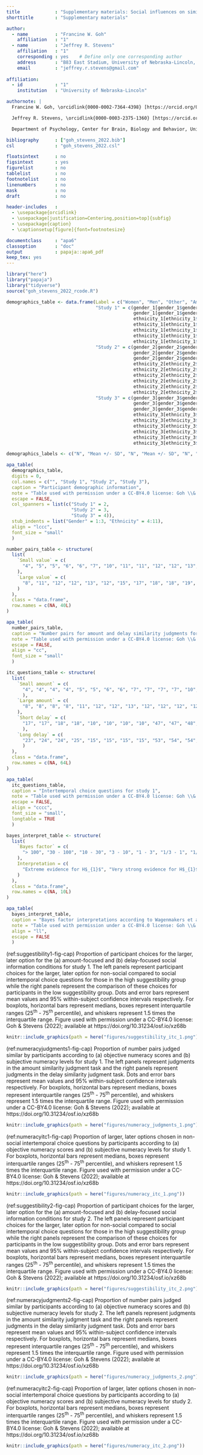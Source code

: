 ```yaml
---
title             : "Supplementary materials: Social influences on similarity judgments and intertemporal choice"
shorttitle        : "Supplementary materials"

author: 
  - name          : "Francine W. Goh"
    affiliation   : "1"
  - name          : "Jeffrey R. Stevens"
    affiliation   : "1"
    corresponding : yes    # Define only one corresponding author
    address       : "B83 East Stadium, University of Nebraska-Lincoln, Lincoln, Nebraska, 68588"
    email         : "jeffrey.r.stevens@gmail.com"
    
affiliation:
  - id            : "1"
    institution   : "University of Nebraska-Lincoln"

authornote: |
  Francine W. Goh, \orcidlink{0000-0002-7364-4398} [https://orcid.org/0000-0002-7364-4398](https://orcid.org/0000-0002-7364-4398).

  Jeffrey R. Stevens, \orcidlink{0000-0003-2375-1360} [https://orcid.org/0000-0003-2375-1360](https://orcid.org/0000-0003-2375-1360).

  Department of Psychology, Center for Brain, Biology and Behavior, University of Nebraska-Lincoln, Lincoln, Nebraska, USA.

bibliography      : ["goh_stevens_2022.bib"]
csl               : "goh_stevens_2022.csl"

floatsintext      : no
figsintext        : yes
figurelist        : no
tablelist         : no
footnotelist      : no
linenumbers       : no
mask              : no
draft             : no

header-includes   : 
  - \usepackage{orcidlink}
  - \usepackage[justification=Centering,position=top]{subfig}
  - \usepackage{caption}
  - \captionsetup[figure]{font=footnotesize}

documentclass     : "apa6"
classoption       : "doc"
output            : papaja::apa6_pdf
keep_tex: yes
---
```


```r
library("here")
library("papaja")
library("tidyverse")
source("goh_stevens_2022_rcode.R")
```

\renewcommand{\thetable}{S\arabic{table}}
\setcounter{table}{0}
\renewcommand{\thefigure}{S\arabic{figure}}
\setcounter{figure}{0}
\setcounter{page}{1}

\newpage

<!--(Table S1)-->

```r
demographics_table <- data.frame(Label = c("Women", "Men", "Other", "American Indian/Alaskan Native", "Asian", "Black/African American", "Hispanic", "Latino", "Middle Eastern", "White/European American", "Biracial/Multiracial"),
                                 "Study 1" = c(gender_1[gender_1$gender == "female", ]$n, 
                                               gender_1[gender_1$gender == "male", ]$n, 0, 0,
                                               ethnicity_1[ethnicity_1$ethnicity == "Asian", ]$n,
                                               ethnicity_1[ethnicity_1$ethnicity == "African-American", ]$n,
                                               ethnicity_1[ethnicity_1$ethnicity == "Hispanic", ]$n, 0, 0,
                                               ethnicity_1[ethnicity_1$ethnicity == "White", ]$n,
                                               ethnicity_1[ethnicity_1$ethnicity == "Other", ]$n),
                                 "Study 2" = c(gender_2[gender_2$gender == "female", ]$n, 
                                               gender_2[gender_2$gender == "male", ]$n,
                                               gender_2[gender_2$gender == "other", ]$n, 0,
                                               ethnicity_2[ethnicity_2$ethnicity == "Asian", ]$n,
                                               ethnicity_2[ethnicity_2$ethnicity == "African American/Black", ]$n,
                                               ethnicity_2[ethnicity_2$ethnicity == "Hispanic", ]$n, 
                                               ethnicity_2[ethnicity_2$ethnicity == "Latino", ]$n,
                                               ethnicity_2[ethnicity_2$ethnicity == "Middle Eastern", ]$n,
                                               ethnicity_2[ethnicity_2$ethnicity == "Caucasian/White", ]$n, 0),
                                 "Study 3" = c(gender_3[gender_3$gender == "Female", ]$n, 
                                               gender_3[gender_3$gender == "Male", ]$n,
                                               gender_3[gender_3$gender == "Unspecified", ]$n, 0,
                                               ethnicity_3[ethnicity_3$ethnicity == "Asian", ]$n,
                                               ethnicity_3[ethnicity_3$ethnicity == "African American/Black", ]$n,
                                               ethnicity_3[ethnicity_3$ethnicity == "Hispanic", ]$n, 0,
                                               ethnicity_3[ethnicity_3$ethnicity == "Middle Eastern", ]$n,
                                               ethnicity_3[ethnicity_3$ethnicity == "Caucasian/White", ]$n,
                                               ethnicity_3[ethnicity_3$ethnicity == "Other", ]$n))

demographics_labels <- c("N", "Mean +/- SD", "N", "Mean +/- SD", "N", "Mean +/- SD")

apa_table(
  demographics_table,
  digits = 0,
  col.names = c("", "Study 1", "Study 2", "Study 3"),
  caption = "Participant demographic information",
  note = "Table used with permission under a CC-BY4.0 license: Goh \\& Stevens (2022); available at https://doi.org/10.31234/osf.io/xz68b",
  escape = FALSE,
  col_spanners = list(c("Study 1" = 2,
                        "Study 2" = 3,
                        "Study 3" = 4)),
  stub_indents = list("Gender" = 1:3, "Ethnicity" = 4:11),
  align = "lccc",
  font_size = "small"
  )
```

\clearpage

<!--(Table S2)-->

```r
number_pairs_table <- structure(
  list(
    `Small value` = c(
      "4", "5", "5", "6", "6", "7", "10", "11", "11", "12", "12", "13", "16", "17", "17", "18", "18", "19", "22", "23", "23", "24", "24", "25", "29", "29", "30", "30", "35", "35", "36", "36", "41", "41", "42", "42", "47", "47", "48", "48"
    ),
    `Large value` = c(
      "8", "11", "12", "12", "13", "12", "15", "17", "18", "18", "19", "18", "21", "23", "24", "24", "25", "24", "27", "29", "30", "30", "31", "30", "35", "36", "36", "37", "41", "42", "42", "43", "47", "48", "48", "49", "53", "54", "54", "55"
    )
  ),
  class = "data.frame",
  row.names = c(NA, 40L)
)

apa_table(
  number_pairs_table,
  caption = "Number pairs for amount and delay similarity judgments for study 1",
  note = "Table used with permission under a CC-BY4.0 license: Goh \\& Stevens (2022); available at https://doi.org/10.31234/osf.io/xz68b",
  escape = FALSE,
  align = "cc",
  font_size = "small"
  )
```

\clearpage

<!--(Table S3)-->

```r
itc_questions_table <- structure(
  list(
    `Small amount` = c(
      "4", "4", "4", "4", "5", "5", "6", "6", "7", "7", "7", "7", "10", "10", "10", "10", "11", "11", "12", "12", "13", "13", "13", "13", "16", "16", "16", "16", "17", "17", "18", "18", "19", "19", "19", "19", "22", "22", "22", "22", "23", "23", "24", "24", "25", "25", "25", "25", "29", "29", "30", "30", "35", "35", "36", "36", "41", "41", "42", "42", "47", "47", "48", "48"
      ),
    `Large amount` = c(
      "8", "8", "8", "8", "11", "12", "12", "13", "12", "12", "12", "12", "15", "15", "15", "15", "17", "18", "18", "19", "18", "18", "18", "18", "21", "21", "21", "21", "23", "24", "24", "25", "24", "24", "24", "24", "27", "27", "27", "27", "29", "30", "30", "31", "30", "30", "30", "30", "35", "36", "36", "37", "41", "42", "42", "43", "47", "48", "48", "49", "53", "54", "54", "55"
    ),
    `Short delay` = c(
      "17", "17", "18", "18", "10", "10", "10", "10", "47", "47", "48", "48", "23", "23", "24", "24", "4", "4", "4", "4", "29", "29", "30", "30", "5", "5", "6", "6", "7", "7", "7", "7", "11", "11", "12", "12", "41", "41", "42", "42", "13", "13", "13", "13", "35", "35", "36", "36", "25", "25", "25", "25", "16", "16", "16", "16", "19", "19", "19", "19", "22", "22", "22", "22"
      ),
    `Long delay` = c(
      "23", "24", "24", "25", "15", "15", "15", "15", "53", "54", "54", "55", "29", "30", "30", "31", "8", "8", "8", "8", "35", "36", "36", "37", "11", "12", "12", "13", "12", "12", "12", "12", "17", "18", "18", "19", "47", "48", "48", "49", "18", "18", "18", "18", "41", "42", "42", "43", "30", "30", "30", "30", "21", "21", "21", "21", "24", "24", "24", "24", "27", "27", "27", "27"
      )
  ),
  class = "data.frame",
  row.names = c(NA, 64L)
)

apa_table(
  itc_questions_table,
  caption = "Intertemporal choice questions for study 1",
  note = "Table used with permission under a CC-BY4.0 license: Goh \\& Stevens (2022); available at https://doi.org/10.31234/osf.io/xz68b",
  escape = FALSE,
  align = "cccc",
  font_size = "small",
  longtable = TRUE
  )
```

\clearpage

<!--(Table S4)-->

```r
bayes_interpret_table <- structure(
  list(
    `Bayes factor` = c(
      "> 100", "30 - 100", "10 - 30", "3 - 10", "1 - 3", "1/3 - 1", "1/10 - 1/3", "1/30 - 1/10", "1/100 - 1/30", "< 1/100"
    ),
    Interpretation = c(
      "Extreme evidence for H$_{1}$", "Very strong evidence for H$_{1}$", "Strong evidence for H$_{1}$", "Moderate evidence for H$_{1}$", "Anecdotal evidence for H$_{1}$", "Anecdotal evidence for H$_{0}$", "Moderate evidence for H$_{0}$", "Strong evidence for H$_{0}$", "Very strong evidence for H$_{0}$",  "Extreme evidence for H$_{0}$"
    )
  ),
  class = "data.frame",
  row.names = c(NA, 10L)
)

apa_table(
  bayes_interpret_table,
  caption = "Bayes factor interpretations according to Wagenmakers et al. (2018)",
  note = "Table used with permission under a CC-BY4.0 license: Goh \\& Stevens (2022); available at https://doi.org/10.31234/osf.io/xz68b",
  align = "ll",
  escape = FALSE
  )
```

\clearpage

<!--(Figure S1)-->
(ref:suggestibility1-fig-cap) Proportion of participant choices for the larger, later option for the (a) amount-focused and (b) delay-focused social information conditions for study 1. The left panels represent participant choices for the larger, later option for non-social compared to social intertemporal choice questions for those in the high suggestibility group while the right panels represent the comparison of these choices for participants in the low suggestibility group. Dots and error bars represent mean values and 95% within-subject confidence intervals respectively. For boxplots, horizontal bars represent medians, boxes represent interquartile ranges (25^th^ - 75^th^ percentile), and whiskers represent 1.5 times the interquartile range. Figure used with permission under a CC-BY4.0 license: Goh & Stevens (2022); available at https://doi.org/10.31234/osf.io/xz68b

```r
knitr::include_graphics(path = here("figures/suggestibility_itc_1.png"))
```

<!--(Figure S2)-->
(ref:numeracyjudgments1-fig-cap) Proportion of number pairs judged similar by participants according to (a) objective numeracy scores and (b) subjective numeracy levels for study 1. The left panels represent judgments in the amount similarity judgment task and the right panels represent judgments in the delay similarity judgment task. Dots and error bars represent mean values and 95% within-subject confidence intervals respectively. For boxplots, horizontal bars represent medians, boxes represent interquartile ranges (25^th^ - 75^th^ percentile), and whiskers represent 1.5 times the interquartile range. Figure used with permission under a CC-BY4.0 license: Goh & Stevens (2022); available at https://doi.org/10.31234/osf.io/xz68b

```r
knitr::include_graphics(path = here("figures/numeracy_judgments_1.png"))
```

<!--(Figure S3)-->
(ref:numeracyitc1-fig-cap) Proportion of larger, later options chosen in non-social intertemporal choice questions by participants according to (a) objective numeracy scores and (b) subjective numeracy levels for study 1. For boxplots, horizontal bars represent medians, boxes represent interquartile ranges (25^th^ - 75^th^ percentile), and whiskers represent 1.5 times the interquartile range. Figure used with permission under a CC-BY4.0 license: Goh & Stevens (2022); available at https://doi.org/10.31234/osf.io/xz68b

```r
knitr::include_graphics(path = here("figures/numeracy_itc_1.png"))
```

<!--(Figure S4)-->
(ref:suggestibility2-fig-cap) Proportion of participant choices for the larger, later option for the (a) amount-focused and (b) delay-focused social information conditions for study 2. The left panels represent participant choices for the larger, later option for non-social compared to social intertemporal choice questions for those in the high suggestibility group while the right panels represent the comparison of these choices for participants in the low suggestibility group. Dots and error bars represent mean values and 95% within-subject confidence intervals respectively. For boxplots, horizontal bars represent medians, boxes represent interquartile ranges (25^th^ - 75^th^ percentile), and whiskers represent 1.5 times the interquartile range. Figure used with permission under a CC-BY4.0 license: Goh & Stevens (2022); available at https://doi.org/10.31234/osf.io/xz68b

```r
knitr::include_graphics(path = here("figures/suggestibility_itc_2.png"))
```

<!--(Figure S5)-->
(ref:numeracyjudgments2-fig-cap) Proportion of number pairs judged similar by participants according to (a) objective numeracy scores and (b) subjective numeracy levels for study 2. The left panels represent judgments in the amount similarity judgment task and the right panels represent judgments in the delay similarity judgment task. Dots and error bars represent mean values and 95% within-subject confidence intervals respectively. For boxplots, horizontal bars represent medians, boxes represent interquartile ranges (25^th^ - 75^th^ percentile), and whiskers represent 1.5 times the interquartile range. Figure used with permission under a CC-BY4.0 license: Goh & Stevens (2022); available at https://doi.org/10.31234/osf.io/xz68b

```r
knitr::include_graphics(path = here("figures/numeracy_judgments_2.png"))
```

<!--(Figure S6)-->
(ref:numeracyitc2-fig-cap) Proportion of larger, later options chosen in non-social intertemporal choice questions by participants according to (a) objective numeracy scores and (b) subjective numeracy levels for study 2. For boxplots, horizontal bars represent medians, boxes represent interquartile ranges (25^th^ - 75^th^ percentile), and whiskers represent 1.5 times the interquartile range. Figure used with permission under a CC-BY4.0 license: Goh & Stevens (2022); available at https://doi.org/10.31234/osf.io/xz68b

```r
knitr::include_graphics(path = here("figures/numeracy_itc_2.png"))
```
